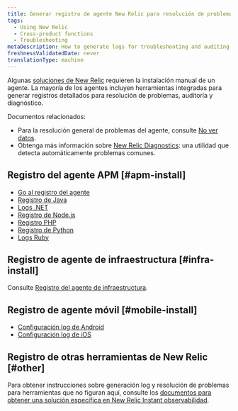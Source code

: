 ```yaml
---
title: Generar registro de agente New Relic para resolución de problemas
tags:
  - Using New Relic
  - Cross-product functions
  - Troubleshooting
metaDescription: How to generate logs for troubleshooting and auditing for New Relic agents.
freshnessValidatedDate: never
translationType: machine
---
```


Algunas [soluciones de New Relic](https://newrelic.com/instant-observability/) requieren la instalación manual de un agente. La mayoría de los agentes incluyen herramientas integradas para generar registros detallados para resolución de problemas, auditoría y diagnóstico.

Documentos relacionados:

* Para la resolución general de problemas del agente, consulte [No ver datos](/docs/agents/manage-apm-agents/troubleshooting/not-seeing-data).
* Obtenga más información sobre [New Relic Diagnostics](/docs/using-new-relic/cross-product-functions/troubleshooting/new-relic-diagnostics): una utilidad que detecta automáticamente problemas comunes.

## Registro del agente APM [#apm-install]

* [Go al registro del agente](/docs/agents/go-agent/configuration/go-agent-logging)
* [Registro de Java](/docs/agents/java-agent/troubleshooting/generate-debug-logs-troubleshooting-java)
* [Logs .NET](/docs/agents/net-agent/troubleshooting/generate-logs-troubleshooting-net)
* [Registro de Node.js](/docs/agents/nodejs-agent/troubleshooting/generate-trace-log-troubleshooting-nodejs)
* [Registro PHP](/docs/agents/php-agent/troubleshooting/generating-logs-troubleshooting-php)
* [Registro de Python](/docs/agents/python-agent/troubleshooting/python-agent-logging)
* [Logs Ruby](/docs/agents/ruby-agent/troubleshooting/generating-logs-troubleshooting-ruby)

## Registro de agente de infraestructura [#infra-install]

Consulte [Registro del agente de infraestructura](/docs/infrastructure/new-relic-infrastructure/troubleshooting/generate-logs-troubleshooting-infrastructure).

## Registro de agente móvil [#mobile-install]

* [Configuración log de Android](/docs/mobile-monitoring/new-relic-mobile-android/api-guides/android-agent-configuration-feature-flags#logging)
* [Configuración log de iOS](/docs/mobile-monitoring/new-relic-mobile-ios/installation/ios-manual-installation#logging)

## Registro de otras herramientas de New Relic [#other]

Para obtener instrucciones sobre generación log y resolución de problemas para herramientas que no figuran aquí, consulte los [documentos para obtener una solución específica en New Relic Instant observabilidad](https://newrelic.com/instant-observability/).